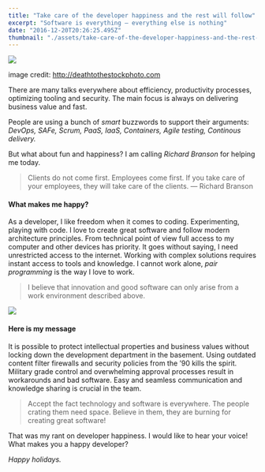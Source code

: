 ```yaml
---
title: "Take care of the developer happiness and the rest will follow"
excerpt: "Software is everything — everything else is nothing"
date: "2016-12-20T20:26:25.495Z"
thumbnail: "./assets/take-care-of-the-developer-happiness-and-the-rest-will-follow/1_Jnpe7fyhqBq8fR0PGUkKHA.jpeg"
---
```


![](./assets/take-care-of-the-developer-happiness-and-the-rest-will-follow/1_Jnpe7fyhqBq8fR0PGUkKHA.jpeg)

<figcaption>image credit: <a href="http://deathtothestockphoto.com" data-href="http://deathtothestockphoto.com" class="markup--anchor markup--figure-anchor" rel="nofollow noopener" target="_blank">http://deathtothestockphoto.com</a></figcaption>

There are many talks everywhere about efficiency, productivity processes, optimizing tooling and security. The main focus is always on delivering business value and fast.

People are using a bunch of *smart* buzzwords to support their arguments: *DevOps, SAFe, Scrum, PaaS, IaaS, Containers, Agile testing, Continous delivery.*

But what about fun and happiness? I am calling *Richard Branson* for helping me today.

> Clients do not come first. Employees come first. If you take care of your employees, they will take care of the clients. — Richard Branson

#### What makes me happy?

As a developer, I like freedom when it comes to coding. Experimenting, playing with code. I love to create great software and follow modern architecture principles. From technical point of view full access to my computer and other devices has priority. It goes without saying, I need unrestricted access to the internet. Working with complex solutions requires instant access to tools and knowledge. I cannot work alone, *pair programming* is the way I love to work.

> I believe that innovation and good software can only arise from a work environment described above.

![](./assets/take-care-of-the-developer-happiness-and-the-rest-will-follow/1_m5emUnqGlhKKsAgbm2j5Gg.png)

#### Here is my message

It is possible to protect intellectual properties and business values without locking down the development department in the basement. Using outdated content filter firewalls and security policies from the ’90 kills the spirit. Military grade control and overwhelming approval processes result in workarounds and bad software. Easy and seamless communication and knowledge sharing is crucial in the team.

> Accept the fact technology and software is everywhere. The people crating them need space. Believe in them, they are burning for creating great software!

That was my rant on developer happiness. I would like to hear your voice! What makes you a happy developer?

*Happy holidays.*
